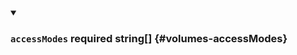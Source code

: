 
<details className="config-field" data-expandable="false" open>
<summary>

### `accessModes` <span className="config-field-required" data-required="false">required</span> <span className="config-field-type">string[]</span> <span className="config-field-default"></span> <span className="config-field-enum"></span> {#volumes-accessModes}



</summary>



</details>
